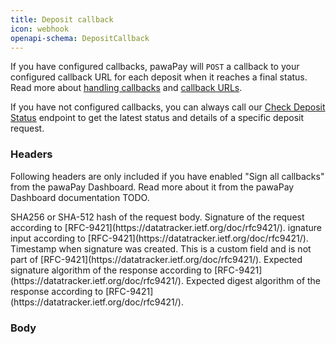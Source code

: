 ```yaml
---
title: Deposit callback
icon: webhook
openapi-schema: DepositCallback
---
```


If you have configured callbacks, pawaPay will `POST` a callback to your configured callback URL for each deposit when it reaches a final status. 
Read more about [handling callbacks](/implementation#handling-callbacks) and [callback URLs](/using_the_api#callback-urls).

If you have not configured callbacks, you can always call our [Check Deposit Status](check-deposit-status) endpoint to get the latest status and details of a specific deposit request. 

### Headers

<Info> Following headers are only included if you have enabled "Sign all callbacks" from the pawaPay Dashboard. Read more about it from the pawaPay Dashboard documentation TODO.</Info>

<ParamField header="Content-Digest" type="string">
    SHA256 or SHA-512 hash of the request body.
</ParamField>
<ParamField header="Signature" type="String">
    Signature of the request according to [RFC-9421](https://datatracker.ietf.org/doc/rfc9421/).
</ParamField>
<ParamField header="Signature-Input" type="String">
    ignature input according to [RFC-9421](https://datatracker.ietf.org/doc/rfc9421/).
</ParamField>
<ParamField header="Signature-Date" type="String">
    Timestamp when signature was created. This is a custom field and is not part of [RFC-9421](https://datatracker.ietf.org/doc/rfc9421/).
</ParamField>
<ParamField header="Accept-Signature" type="String">
    Expected signature algorithm of the response according to [RFC-9421](https://datatracker.ietf.org/doc/rfc9421/).
</ParamField>
<ParamField header="Accept-Digest" type="String">
    Expected digest algorithm of the response according to [RFC-9421](https://datatracker.ietf.org/doc/rfc9421/).
</ParamField>

### Body

